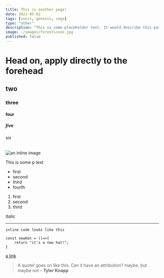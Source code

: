 ```yaml
---
title: This is another page!
date: 2021-05-02
tags: [sonic, genesis, sega]
type: "other"
description: "This is some placeholder text. It would describe this post and what it is about. Maybe something funny."
image: ./images/forestscene.jpg
published: false
---
```


# Head on, apply directly to the forehead

## two

### three

#### four

##### five

###### six

![an inline image](./images/forestscene.jpg)

This is some p text

- first
- second
- third
- fourth

1. first
2. second
3. third

_Italic_

---

`inline code looks like this `

```
const newHat = ()=>{
    return "it's a new hat!";
}
```

[a link](/posts/anotherpost/)

> A quote! goes on like this. Can it have an attribution? maybe, but maybe not - **Tyler Knapp**
